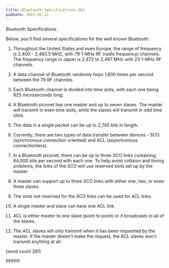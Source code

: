 ```yaml
---
title: Bluetooth-Specifications-281
pubDate: 2023-01-11
---
```


Bluetooth Specifications

Below, you'll find several specifications for the
well known Bluetooth:

1.  Throughout the United States and even Europe,
the range of frequency is 2,400 - 2,483.5 MHZ, with
79 1-MHz RF (radio frequency) channels.  The 
frequency range in Japan is 2,472 to 2,497 MHz with
23 1-MHz RF channels.

2.  A data channel of Bluetooth randomly hops 1,600
times per second between the 79 RF channels.

3.  Each Bluetooth channel is divided into time
slots, with each one being 625 microseconds long.

4.  A Bluetooth piconet has one master and up to
seven slaves.  The master will transmit in even
time slots, while the slaves will transmit in odd
time slots.

5.  The data in a single packet can be up to 2,745
bits in length.

6.  Currently, there are two types of data transfer
between devices - SCO (synchronous connection
oriented) and ACL (asynchronous connectionless).

7.  In a Bluetooth piconet, there can be up to 
three SCO links containing 64,000 bits per second
with each one.  To help avoid collision and timing
problems, the links of the SCO will use reserved
slots set up by the master.

8.  A master can support up to three SCO links
with either one, two, or even three slaves.

9.  The slots not reserved for the SCO links can
be used for ACL links.

10.  A single master and slave can have one ACL
link.

11.  ACL is either master to one slave (point to
point) or it broadcasts to all of the slaves.

12.  The ACL slaves will only transmit when it has
been requested by the master.  If the master doesn't
make the request, the ACL slaves won't transmit 
anything at all.

(word count 281)

PPPPP